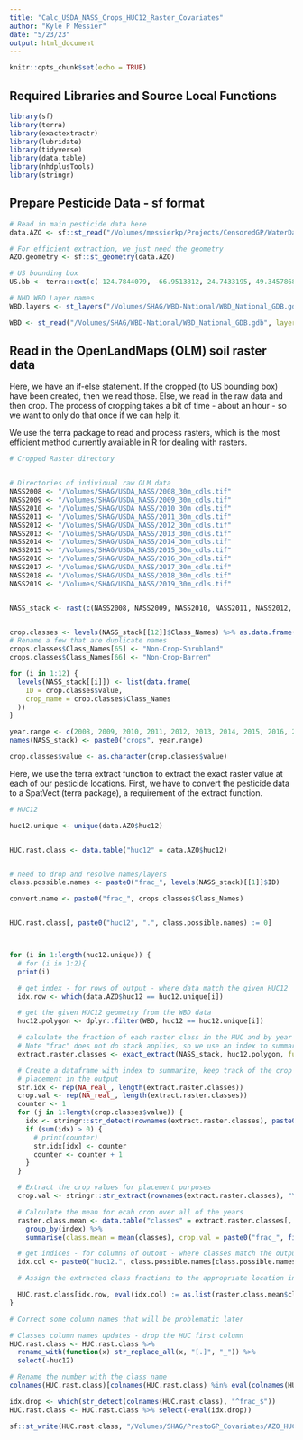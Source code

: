 ```yaml
---
title: "Calc_USDA_NASS_Crops_HUC12_Raster_Covariates"
author: "Kyle P Messier"
date: "5/23/23"
output: html_document
---
```


```r
knitr::opts_chunk$set(echo = TRUE)
```

## Required Libraries and Source Local Functions

```r
library(sf)
library(terra)
library(exactextractr)
library(lubridate)
library(tidyverse)
library(data.table)
library(nhdplusTools)
library(stringr)
```

## Prepare Pesticide Data - sf format

```r
# Read in main pesticide data here
data.AZO <- sf::st_read("/Volumes/messierkp/Projects/CensoredGP/WaterData-Pesticides/nwis_triazines_alachlors/data_AZO_watershed_huc_join.shp")

# For efficient extraction, we just need the geometry
AZO.geometry <- sf::st_geometry(data.AZO)

# US bounding box
US.bb <- terra::ext(c(-124.7844079, -66.9513812, 24.7433195, 49.3457868))

# NHD WBD Layer names
WBD.layers <- st_layers("/Volumes/SHAG/WBD-National/WBD_National_GDB.gdb")

WBD <- st_read("/Volumes/SHAG/WBD-National/WBD_National_GDB.gdb", layer = "WBDHU12")
```


## Read in the OpenLandMaps (OLM) soil raster data

Here, we have an if-else statement. If the cropped (to US bounding box) have been
created, then we read those. Else, we read in the raw data and then crop. The process
of cropping takes a bit of time - about an hour - so we want to only do that once
if we can help it. 

We use the terra package to read and process rasters, which is the most efficient
method currently available in R for dealing with rasters.

```r
# Cropped Raster directory


# Directories of individual raw OLM data
NASS2008 <- "/Volumes/SHAG/USDA_NASS/2008_30m_cdls.tif"
NASS2009 <- "/Volumes/SHAG/USDA_NASS/2009_30m_cdls.tif"
NASS2010 <- "/Volumes/SHAG/USDA_NASS/2010_30m_cdls.tif"
NASS2011 <- "/Volumes/SHAG/USDA_NASS/2011_30m_cdls.tif"
NASS2012 <- "/Volumes/SHAG/USDA_NASS/2012_30m_cdls.tif"
NASS2013 <- "/Volumes/SHAG/USDA_NASS/2013_30m_cdls.tif"
NASS2014 <- "/Volumes/SHAG/USDA_NASS/2014_30m_cdls.tif"
NASS2015 <- "/Volumes/SHAG/USDA_NASS/2015_30m_cdls.tif"
NASS2016 <- "/Volumes/SHAG/USDA_NASS/2016_30m_cdls.tif"
NASS2017 <- "/Volumes/SHAG/USDA_NASS/2017_30m_cdls.tif"
NASS2018 <- "/Volumes/SHAG/USDA_NASS/2018_30m_cdls.tif"
NASS2019 <- "/Volumes/SHAG/USDA_NASS/2019_30m_cdls.tif"


NASS_stack <- rast(c(NASS2008, NASS2009, NASS2010, NASS2011, NASS2012, NASS2013, NASS2014, NASS2015, NASS2016, NASS2017, NASS2018, NASS2019))


crop.classes <- levels(NASS_stack[[12]]$Class_Names) %>% as.data.frame()
# Rename a few that are duplicate names
crops.classes$Class_Names[65] <- "Non-Crop-Shrubland"
crops.classes$Class_Names[66] <- "Non-Crop-Barren"

for (i in 1:12) {
  levels(NASS_stack[[i]]) <- list(data.frame(
    ID = crop.classes$value,
    crop_name = crop.classes$Class_Names
  ))
}

year.range <- c(2008, 2009, 2010, 2011, 2012, 2013, 2014, 2015, 2016, 2017, 2018, 2019)
names(NASS_stack) <- paste0("crops", year.range)

crop.classes$value <- as.character(crop.classes$value)
```

Here, we use the terra extract function to extract the exact raster value
at each of our pesticide locations. First, we have to convert the pesticide 
data to a SpatVect (terra package), a requirement of the extract function. 

```r
# HUC12

huc12.unique <- unique(data.AZO$huc12)


HUC.rast.class <- data.table("huc12" = data.AZO$huc12)


# need to drop and resolve names/layers
class.possible.names <- paste0("frac_", levels(NASS_stack)[[1]]$ID)

convert.name <- paste0("frac_", crops.classes$Class_Names)


HUC.rast.class[, paste0("huc12", ".", class.possible.names) := 0]



for (i in 1:length(huc12.unique)) {
  # for (i in 1:2){
  print(i)

  # get index - for rows of output - where data match the given HUC12
  idx.row <- which(data.AZO$huc12 == huc12.unique[i])

  # get the given HUC12 geometry from the WBD data
  huc12.polygon <- dplyr::filter(WBD, huc12 == huc12.unique[i])

  # calculate the fraction of each raster class in the HUC and by year
  # Note "frac" does not do stack applies, so we use an index to summarize
  extract.raster.classes <- exact_extract(NASS_stack, huc12.polygon, fun = "frac", stack_apply = TRUE) %>% t()

  # Create a dataframe with index to summarize, keep track of the crop value for
  # placement in the output
  str.idx <- rep(NA_real_, length(extract.raster.classes))
  crop.val <- rep(NA_real_, length(extract.raster.classes))
  counter <- 1
  for (j in 1:length(crop.classes$value)) {
    idx <- stringr::str_detect(rownames(extract.raster.classes), paste0("frac_", crop.classes$value[j], ".crops"))
    if (sum(idx) > 0) {
      # print(counter)
      str.idx[idx] <- counter
      counter <- counter + 1
    }
  }

  # Extract the crop values for placement purposes
  crop.val <- stringr::str_extract(rownames(extract.raster.classes), "\\d+")

  # Calculate the mean for ecah crop over all of the years
  raster.class.mean <- data.table("classes" = extract.raster.classes[, 1], "index" = str.idx, "crop.val" = crop.val) %>%
    group_by(index) %>%
    summarise(class.mean = mean(classes), crop.val = paste0("frac_", first(crop.val)))

  # get indices - for columns of outout - where classes match the output - create column names for datatable reference
  idx.col <- paste0("huc12.", class.possible.names[class.possible.names %in% raster.class.mean$crop.val])

  # Assign the extracted class fractions to the appropriate location in the output

  HUC.rast.class[idx.row, eval(idx.col) := as.list(raster.class.mean$class.mean)]
}

# Correct some column names that will be problematic later

# Classes column names updates - drop the HUC first column
HUC.rast.class <- HUC.rast.class %>%
  rename_with(function(x) str_replace_all(x, "[.]", "_")) %>%
  select(-huc12)

# Rename the number with the class name
colnames(HUC.rast.class)[colnames(HUC.rast.class) %in% eval(colnames(HUC.rast.class))] <- eval(convert.name)

idx.drop <- which(str_detect(colnames(HUC.rast.class), "^frac_$"))
HUC.rast.class <- HUC.rast.class %>% select(-eval(idx.drop))
```


```r
sf::st_write(HUC.rast.class, "/Volumes/SHAG/PrestoGP_Covariates/AZO_HUC12_NASS_Crops.gpkg")
```
